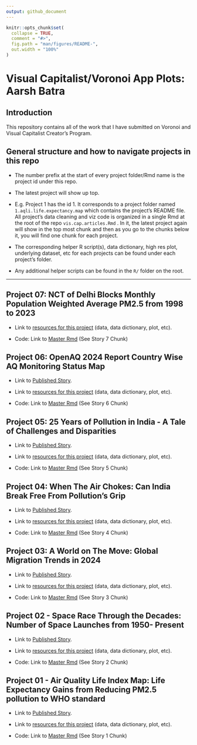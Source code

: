 ```yaml
---
output: github_document
---
```


<!-- README.md is generated from README.Rmd. Please edit that file -->

```r
knitr::opts_chunk$set(
  collapse = TRUE,
  comment = "#>",
  fig.path = "man/figures/README-",
  out.width = "100%"
)
```

# Visual Capitalist/Voronoi App Plots: Aarsh Batra

<!-- badges: start -->

<!-- badges: end -->

## Introduction

This repository contains all of the work that I have submitted on Voronoi and Visual Capitalist Creator's Program.

## General structure and how to navigate projects in this repo

-   The number prefix at the start of every project folder/Rmd name is the project id under this repo.

-   The latest project will show up top.

-   E.g. Project 1 has the id 1. It corresponds to a project folder named `1.aqli.life.expectancy.map` which contains the project's README file. All project's data cleaning and viz code is organized in a single Rmd at the root of the repo `vis.cap.articles.Rmd` . In it, the latest project again will show in the top most chunk and then as you go to the chunks below it, you will find one chunk for each project.

-   The corresponding helper R script(s), data dictionary, high res plot, underlying dataset, etc for each projects can be found under each project's folder.

-   Any additional helper scripts can be found in the `R/` folder on the root.\

------------------------------------------------------------------------

## Project 07: NCT of Delhi Blocks Monthly Population Weighted Average PM2.5 from 1998 to 2023

-   Link to [resources for this project](https://github.com/AarshBatra/visual.capitalist.articles/tree/main/6.open.aq.2024.rep.country.wise.aq.status.map) (data, data dictionary, plot, etc).

-   Code: Link to [Master Rmd](https://github.com/AarshBatra/visual.capitalist.articles/blob/main/vis.cap.articles.Rmd) (See Story 7 Chunk)

## Project 06: OpenAQ 2024 Report Country Wise AQ Monitoring Status Map

-   Link to [Published Story](https://www.voronoiapp.com/healthcare/45-of-Nations-Either-Dont-Monitor-Air-Quality-or-Monitor-but-Dont-Share-Any-Data-3735).

-   Link to [resources for this project](https://github.com/AarshBatra/visual.capitalist.articles/tree/main/6.open.aq.2024.rep.country.wise.aq.status.map) (data, data dictionary, plot, etc).

-   Code: Link to [Master Rmd](https://github.com/AarshBatra/visual.capitalist.articles/blob/main/vis.cap.articles.Rmd) (See Story 6 Chunk)

## Project 05: 25 Years of Pollution in India - A Tale of Challenges and Disparities

-   Link to [Published Story](https://www.voronoiapp.com/healthcare/25-Years-of-Pollution-in-India-A-Tale-of-Challenges-and-Disparities-3310).

-   Link to [resources for this project](https://github.com/AarshBatra/visual.capitalist.articles/tree/main/5.ind.st.lev.pol.timeseries) (data, data dictionary, plot, etc).

-   Code: Link to [Master Rmd](https://github.com/AarshBatra/visual.capitalist.articles/blob/main/vis.cap.articles.Rmd) (See Story 5 Chunk)

## Project 04: When The Air Chokes: Can India Break Free From Pollution's Grip

-   Link to [Published Story](https://www.voronoiapp.com/healthcare/When-the-Air-Chokes-Can-India-Break-Free-from-Pollutions-Grip-3085).

-   Link to [resources for this project](https://github.com/AarshBatra/visual.capitalist.articles/tree/main/4.ind.bl.lev.pol.dist) (data, data dictionary, plot, etc).

-   Code: Link to [Master Rmd](https://github.com/AarshBatra/visual.capitalist.articles/blob/main/vis.cap.articles.Rmd) (See Story 4 Chunk)

## Project 03: A World on The Move: Global Migration Trends in 2024

-   Link to [Published Story](https://www.voronoiapp.com/migration/A-World-On-The-Move-Global-Migration-Trends-in-2024-3044).

-   Link to [resources for this project](https://github.com/AarshBatra/visual.capitalist.articles/tree/main/3.net.migration.rate) (data, data dictionary, plot, etc).

-   Code: Link to [Master Rmd](https://github.com/AarshBatra/visual.capitalist.articles/blob/main/vis.cap.articles.Rmd) (See Story 3 Chunk)

## Project 02 - Space Race Through the Decades: Number of Space Launches from 1950- Present

-   Link to [Published Story](https://www.voronoiapp.com/space/Space-Race-Through-the-Decades-2949).

-   Link to [resources for this project](https://github.com/AarshBatra/visual.capitalist.articles/tree/main/2.space.race) (data, data dictionary, plot, etc).

-   Code: Link to [Master Rmd](https://github.com/AarshBatra/visual.capitalist.articles/blob/main/vis.cap.articles.Rmd) (See Story 2 Chunk)

## Project 01 - Air Quality Life Index Map: Life Expectancy Gains from Reducing PM2.5 pollution to WHO standard

-   Link to [Published Story](https://www.visualcapitalist.com/cp/map-of-life-expectancy-gains-clean-air/).

-   Link to [resources for this project](https://github.com/AarshBatra/visual.capitalist.articles/tree/main/1.aqli.life.expectancy.map) (data, data dictionary, plot, etc).

-   Code: Link to [Master Rmd](https://github.com/AarshBatra/visual.capitalist.articles/blob/main/vis.cap.articles.Rmd) (See Story 1 Chunk)
